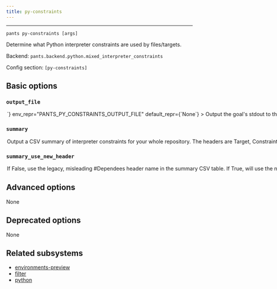 ```yaml
---
title: py-constraints
---
```



---

```
pants py-constraints [args]
```

Determine what Python interpreter constraints are used by files/targets.

Backend: <span className="color--primary">`pants.backend.python.mixed_interpreter_constraints`</span>

Config section: <span className="color--primary">`[py-constraints]`</span>

<span className={styles.options}>

## Basic options

### `output_file`

<Option
  cli_repr={`--py-constraints-output-file=<path>`}
  env_repr="PANTS_PY_CONSTRAINTS_OUTPUT_FILE"
  default_repr={`None`}
>

Output the goal&#x27;s stdout to this file. If unspecified, outputs to stdout.

</Option>

### `summary`

<Option
  cli_repr={`--[no-]py-constraints-summary`}
  env_repr='PANTS_PY_CONSTRAINTS_SUMMARY'
  default_repr={`False`}
>

Output a CSV summary of interpreter constraints for your whole repository. The headers are `Target`, `Constraints`, `Transitive Constraints`, `# Dependencies`, and `# Dependents` (or `# Dependees`, if summary_use_new_header is False).

This information can be useful when prioritizing a migration from one Python version to another (e.g. to Python 3). Use `# Dependencies` and `# Dependents` to help prioritize which targets are easiest to port (low # dependencies) and highest impact to port (high # dependents).

Use a tool like Pandas or Excel to process the CSV. Use the option `--py-constraints-output-file=summary.csv` to write directly to a file.

</Option>

### `summary_use_new_header`

<Option
  cli_repr={`--[no-]py-constraints-summary-use-new-header`}
  env_repr='PANTS_PY_CONSTRAINTS_SUMMARY_USE_NEW_HEADER'
  default_repr={`True`}
>

If False, use the legacy, misleading `#Dependees` header name in the summary CSV table. If True, will use the new, more accurate, `# Dependents` name for the same column.

This is a temporary option to ease migration to the new header name. Set this option to True to start working with the new header.

This option&#x27;s default value will change to True in 2.16.x, and it will be deprecated in that version.

This option, and the ability to use the old name, will be removed entirely in 2.17.x.

</Option>

## Advanced options

None

## Deprecated options

None

## Related subsystems

- [environments-preview](../subsystems/environments-preview.mdx)
- [filter](../subsystems/filter.mdx)
- [python](../subsystems/python.mdx)

</span>
